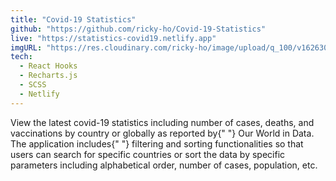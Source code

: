 ```yaml
---
title: "Covid-19 Statistics"
github: "https://github.com/ricky-ho/Covid-19-Statistics"
live: "https://statistics-covid19.netlify.app"
imgURL: "https://res.cloudinary.com/ricky-ho/image/upload/q_100/v1626305790/Covid-19/covid-ss1_c4maaf.png"
tech:
  - React Hooks
  - Recharts.js
  - SCSS
  - Netlify
---
```


<p>
  View the latest covid-19 statistics including number of cases, deaths, and
  vaccinations by country or globally as reported by{" "}
  <span>Our World in Data</span>. The application includes{" "}
  <span>filtering</span> and <span>sorting</span> functionalities so that users
  can search for specific countries or sort the data by specific parameters
  including alphabetical order, number of cases, population, etc.
</p>
